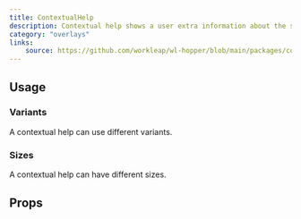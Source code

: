 ```yaml
---
title: ContextualHelp
description: Contextual help shows a user extra information about the state of an adjacent component. It explains a high-level topic about an experience and can point users to more information elsewhere.
category: "overlays"
links:
    source: https://github.com/workleap/wl-hopper/blob/main/packages/components/src/contextual-help/src/ContextualHelp.tsx
---
```


<Example src="contextual-help/docs/Preview" isOpen />

## Usage

### Variants
A contextual help can use different variants.

<Example src="contextual-help/docs/Variant" />

### Sizes
A contextual help can have different sizes.

<Example src="contextual-help/docs/Size" />

## Props

<PropTable component="ContextualHelp" />
